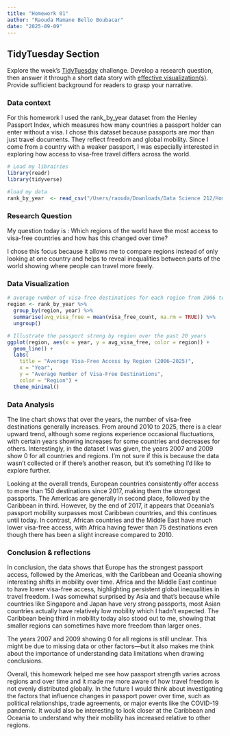 ```yaml
---
title: "Homework 01"
author: "Raouda Mamane Bello Boubacar"
date: "2025-09-09"
---
```



## TidyTuesday Section

Explore the week's [TidyTuesday](https://github.com/rfordatascience/tidytuesday) challenge. Develop a research question, then answer it through a short data story with [effective visualization(s)]({{< var effective-viz-url >}}).  Provide sufficient background for readers to grasp your narrative.

### Data context 
For this homework I used the rank_by_year dataset from the Henley Passport Index, which measures how many countries a passport holder can enter without a visa. I chose this dataset because passports are mor than just travel documents. They reflect freedom and global mobility. Since I come from a country with a weaker passport, I was especially interested in exploring how access to visa-free travel differs across the world.

```r
# Load my librairies
library(readr) 
library(tidyverse)
```
```r
#load my data
rank_by_year  <- read_csv("/Users/raouda/Downloads/Data Science 212/Homework/rank_by_year.csv")
```

### Research Question
My question today is : Which regions of the world have the most access to visa-free countries and how has this changed over time? 

I chose this focus because it allows me to compare regions instead of only looking at one country and helps to reveal inequalities between parts of the world showing where people can travel more freely.

### Data Visualization

```r
# average number of visa-free destinations for each region from 2006 to 2025
region <- rank_by_year %>%
  group_by(region, year) %>%
  summarise(avg_visa_free = mean(visa_free_count, na.rm = TRUE)) %>%
  ungroup()

# Illustrate the passport streng by region over the past 20 years
ggplot(region, aes(x = year, y = avg_visa_free, color = region)) +
  geom_line() +
  labs(
    title = "Average Visa-Free Access by Region (2006–2025)",
    x = "Year",
    y = "Average Number of Visa-Free Destinations",
    color = "Region") +
  theme_minimal()

```

### Data Analysis 

The line chart shows that over the years, the number of visa-free destinations generally increases. From around 2010 to 2025, there is a clear upward trend, although some regions experience occasional fluctuations, with certain years showing increases for some countries and decreases for others. Interestingly, in the dataset I was given, the years 2007 and 2009 show 0 for all countries and regions. I’m not sure if this is because the data wasn’t collected or if there’s another reason, but it’s something I’d like to explore further.

Looking at the overall trends, European countries consistently offer access to more than 150 destinations since 2017, making them the strongest passports. The Americas are generally in second place, followed by the Caribbean in third. However, by the end of 2017, it appears that Oceania’s passport mobility surpasses most Caribbean countries, and this continues until today. In contrast, African countries and the Middle East have much lower visa-free access, with Africa having fewer than 75 destinations even though there has been a slight increase compared to 2010.


### Conclusion & reflections
In conclusion, the data shows that Europe has the strongest passport access, followed by the Americas, with the Caribbean and Oceania showing interesting shifts in mobility over time. Africa and the Middle East continue to have lower visa-free access, highlighting persistent global inequalities in travel freedom. I was somewhat surprised by Asia and that's because while countries like Singapore and Japan have very strong passports, most Asian countries actually have relatively low mobility which I hadn’t expected. The Caribbean being third in mobility today also stood out to me, showing that smaller regions can sometimes have more freedom than larger ones.

The years 2007 and 2009 showing 0 for all regions is still unclear. This might be due to missing data or other factors—but it also makes me think about the importance of understanding data limitations when drawing conclusions.

Overall, this homework helped me see how passport strength varies across regions and over time and it made me more aware of how travel freedom is not evenly distributed globally. In the future I would think about investigating the factors that influence changes in passport power over time, such as political relationships, trade agreements, or major events like the COVID-19 pandemic. It would also be interesting to look closer at the Caribbean and Oceania to understand why their mobility has increased relative to other regions.
